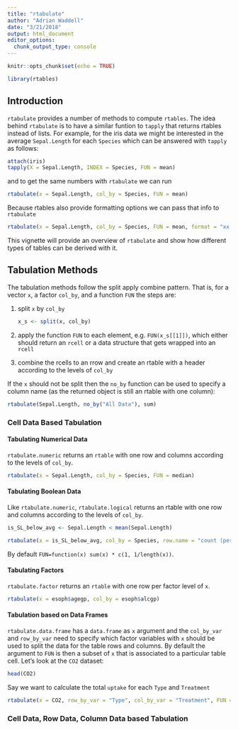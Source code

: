 ```yaml
---
title: "rtabulate"
author: "Adrian Waddell"
date: "3/21/2018"
output: html_document
editor_options: 
  chunk_output_type: console
---
```


```r
knitr::opts_chunk$set(echo = TRUE)
```


```r
library(rtables)
```

## Introduction

`rtabulate` provides a number of methods to compute `rtables`. The idea behind
`rtabulate` is to have a similar funtion to `tapply` that returns rtables
instead of lists. For example, for the iris data we might be interested in the
average `Sepal.Length` for each `Species` which can be answered with `tapply` as
follows:

```r
attach(iris)
tapply(X = Sepal.Length, INDEX = Species, FUN = mean)
```

and to get the same numbers with `rtabulate` we can run

```r
rtabulate(x = Sepal.Length, col_by = Species, FUN = mean)
```

Because rtables also provide formatting options we can pass that info to
`rtabulate`

```r
rtabulate(x = Sepal.Length, col_by = Species, FUN = mean, format = "xx.xx")
```

This vignette will provide an overview of `rtabulate` and show how different
types of tables can be derived with it.


## Tabulation Methods

The tabulation methods follow the split apply combine pattern. That is, for a
vector `x`, a factor `col_by`, and a function `FUN` the steps are:

1. split `x` by `col_by`
   ```r
   x_s <- split(x, col_by)
   ```
   
1. apply the function `FUN` to each element, e.g. `FUN(x_s[[1]])`, which either
should return an `rcell` or a data structure that gets wrapped into an `rcell`

1. combine the rcells to an rrow and create an rtable with a header according to
the levels of `col_by`


If the `x` should not be split then the `no_by` function can be used to specify
a column name (as the returned object is still an rtable with one column):

```r
rtabulate(Sepal.Length, no_by("All Data"), sum)
```


### Cell Data Based Tabulation

#### Tabulating Numerical Data

`rtabulate.numeric` returns an `rtable` with one row and columns according to
the levels of `col_by`.

```r
rtabulate(x = Sepal.Length, col_by = Species, FUN = median)
```

#### Tabulating Boolean Data

Like `rtabulate.numeric`, `rtabulate.logical` returns an rtable with one row and
columns according to the levels of `col_by`.


```r
is_SL_below_avg <- Sepal.Length < mean(Sepal.Length)

rtabulate(x = is_SL_below_avg, col_by = Species, row.name = "count (percentage)")
```

By default `FUN=function(x) sum(x) * c(1, 1/length(x))`.

#### Tabulating Factors

`rtabulate.factor` returns an `rtable` with one row per factor level of `x`.

```r
rtabulate(x = esoph$agegp, col_by = esoph$alcgp)
```

#### Tabulation based on Data Frames

`rtabulate.data.frame` has a `data.frame` as `x` argument and the `col_by_var`
and `row_by_var` need to specify which factor variables with `x` should be used
to split the data for the table rows and columns. By default the argument to
`FUN` is then a subset of `x` that is associated to a particular table cell.
Let's look at the `CO2` dataset:

```r
head(CO2)
```

Say we want to calculate the total `uptake` for each `Type` and `Treatment`

```r
rtabulate(x = CO2, row_by_var = "Type", col_by_var = "Treatment", FUN = function(xi) sum(xi$uptake))
```


### Cell Data, Row Data, Column Data based Tabulation


